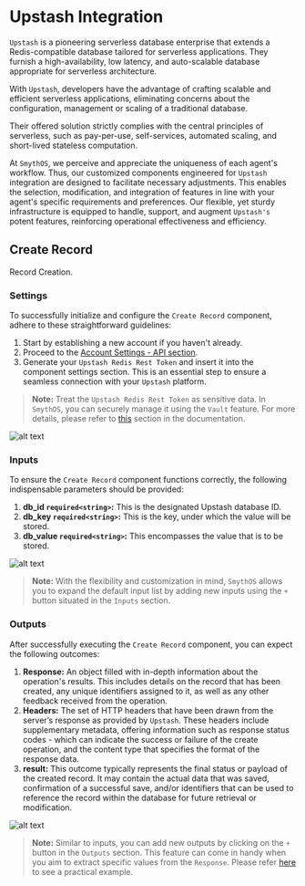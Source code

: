 
# Upstash Integration

`Upstash` is a pioneering serverless database enterprise that extends a Redis-compatible database tailored for serverless applications. They furnish a high-availability, low latency, and auto-scalable database appropriate for serverless architecture.

With `Upstash`, developers have the advantage of crafting scalable and efficient serverless applications, eliminating concerns about the configuration, management or scaling of a traditional database.

Their offered solution strictly complies with the central principles of serverless, such as pay-per-use, self-services, automated scaling, and short-lived stateless computation.

At `SmythOS`, we perceive and appreciate the uniqueness of each agent's workflow. Thus, our customized components engineered for `Upstash` integration are designed to facilitate necessary adjustments. This enables the selection, modification, and integration of features in line with your agent's specific requirements and preferences. Our flexible, yet sturdy infrastructure is equipped to handle, support, and augment `Upstash's` potent features, reinforcing operational effectiveness and efficiency.

## Create Record

Record Creation.

### Settings

To successfully initialize and configure the `Create Record` component, adhere to these straightforward guidelines:

1. Start by establishing a new account if you haven't already.
2. Proceed to the [Account Settings - API section](https://console.upstash.com/account/teams).
3. Generate your `Upstash Redis Rest Token` and insert it into the component settings section. This is an essential step to ensure a seamless connection with your `Upstash` platform.

> **Note:** Treat the `Upstash Redis Rest Token` as sensitive data. In `SmythOS`, you can securely manage it using the `Vault` feature. For more details, please refer to [this](https://app.smythos.com/doc/#/vault/keysManagement) section in the documentation.

<Image src="/img/upstash/screenshot1.png" alt="alt text" />

### Inputs

To ensure the `Create Record` component functions correctly, the following indispensable parameters should be provided:

1. **db_id `required<string>`:** This is the designated Upstash database ID.
2. **db_key `required<string>`:** This is the key, under which the value will be stored.
3. **db_value `required<string>`:** This encompasses the value that is to be stored.

<Image src="/img/upstash/screenshot2.png" alt="alt text" />

> **Note:** With the flexibility and customization in mind, `SmythOS` allows you to expand the default input list by adding new inputs using the `+` button situated in the `Inputs` section.

### Outputs

After successfully executing the `Create Record` component, you can expect the following outcomes:

1. **Response:** An object filled with in-depth information about the operation's results. This includes details on the record that has been created, any unique identifiers assigned to it, as well as any other feedback received from the operation.
2. **Headers:** The set of HTTP headers that have been drawn from the server’s response as provided by `Upstash`. These headers include supplementary metadata, offering information such as response status codes - which can indicate the success or failure of the create operation, and the content type that specifies the format of the response data.
3. **result:** This outcome typically represents the final status or payload of the created record. It may contain the actual data that was saved, confirmation of a successful save, and/or identifiers that can be used to reference the record within the database for future retrieval or modification.

<Image src="/img/upstash/screenshot3.png" alt="alt text" />

> **Note:** Similar to inputs, you can add new outputs by clicking on the `+` button in the `Outputs` section. This feature can come in handy when you aim to extract specific values from the `Response`. Please refer [here](https://app.smythos.com/doc/#/components/APICall?id=example-without-authentication) to see a practical example.